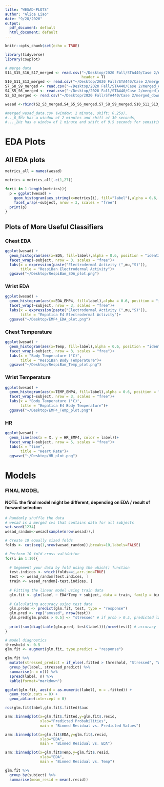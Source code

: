 ```yaml
---
title: "WESAD-PLOTS"
author: "Alice Liao"
date: "9/28/2020"
output:
  pdf_document: default
  html_document: default
---
```


```r
knitr::opts_chunk$set(echo = TRUE)
```

```r
library(tidyverse)
library(cowplot)
```

```r
# merge data
S14_S15_S16_S17_merged <- read.csv("~/Desktop/2020 Fall/STA440/Case 2/merged_down_wesad_14_15_16_17.csv", 
                                   header = T)
S10_S11_S13_merged <- read.csv("~/Desktop/2020 Fall/STA440/Case 2/merged_down_wesad_10_11_13.csv", header = T)
S7_S8_S9_merged <- read.csv("~/Desktop/2020 Fall/STA440/Case 2/merged_down_wesad_7_8_9.csv", header = T)
S4_S5_S6_merged <- read.csv("~/Desktop/2020 Fall/STA440/Case 2/merged_down_wesad_4_5_6.csv", header = T)
S2_S3_merged <- read.csv("~/Desktop/2020 Fall/STA440/Case 2/merged_down_wesad.csv", header = T)

wesad <-rbind(S2_S3_merged,S4_S5_S6_merged,S7_S8_S9_merged,S10_S11_S13_merged,S14_S15_S16_S17_merged)
```

```r
#merged_wesad_data.csv (window: 1 minute, shift: 0.25s), 
#.._0_5Hz has a window of 2 minutes and shift of 30 seconds, 
#..._2Hz has a window of 1 minute and shift of 0.5 seconds for sensitivity analysis
```


# EDA Plots

## All EDA plots

```r
metrics_all = names(wesad)

metrics = metrics_all[-c(1,27)]

for(i in 1:length(metrics)){
  p = ggplot(wesad) +
    geom_histogram(aes_string(x=metrics[i], fill="label"),alpha = 0.6, position = "identity")+
    facet_wrap(~subject, nrow = 3, scales = "free")
  print(p)
}
```

## Plots of More Useful Classifiers
### Chest EDA
```r
ggplot(wesad) +
  geom_histogram(aes(x=EDA, fill=label),alpha = 0.6, position = "identity")+
  facet_wrap(~subject, nrow = 3, scales = "free")+
  labs(x = expression(paste("Electrodermal Activity (",mu,"S)")),
       title = "RespiBan Electrodermal Activity")+
  ggsave("~/Desktop/RespiBan_EDA_plot.png")
```

### Wrist EDA
```r
ggplot(wesad) +
  geom_histogram(aes(x=EDA_EMP4, fill=label),alpha = 0.6, position = "identity")+
  facet_wrap(~subject, nrow = 3, scales = "free")+
  labs(x = expression(paste("Electrodermal Activity (",mu,"S)")),
       title = "Empatica E4 Electrodermal Activity")+
  ggsave("~/Desktop/EMP4_EDA_plot.png")
```

### Chest Temperature
```r
ggplot(wesad) +
  geom_histogram(aes(x=Temp, fill=label),alpha = 0.6, position = "identity")+
  facet_wrap(~subject, nrow = 3, scales = "free")+
  labs(x = "Body Temperature (°C)",
       title = "RespiBan Body Temperature")+
  ggsave("~/Desktop/RespiBan_Temp_plot.png")
```
### Wrist Temperature
```r
ggplot(wesad) +
  geom_histogram(aes(x=TEMP_EMP4, fill=label),alpha = 0.6, position = "identity")+
  facet_wrap(~subject, nrow = 3, scales = "free")+
  labs(x = "Body Temperature (°C)",
       title = "Empatica E4 Body Temperature")+
  ggsave("~/Desktop/EMP4_Temp_plot.png")
```
### HR

```r
ggplot(wesad) +
  geom_line(aes(x = X, y = HR_EMP4, color = label))+
  facet_wrap(~subject, nrow = 5, scales = "free")+
  labs(x = "time",
       title = "Heart Rate")+
  ggsave("~/Desktop/HR_plot.png")
```


# Models

### FINAL MODEL

#### NOTE: the final model might be different, depending on EDA / result of forward selection

```r
# Randomly shuffle the data
# wesad is a merged cvs that contains data for all subjects
set.seed(1234)
wesad_random<-wesad[sample(nrow(wesad)),]

# Create 10 equally sized folds
folds <- cut(seq(1,nrow(wesad_random)),breaks=10,labels=FALSE)

# Perform 10 fold cross validation
for(i in 1:10){
  
  # Segement your data by fold using the which() function 
  test.indices <- which(folds==i,arr.ind=TRUE)
  test <- wesad_random[test.indices, ]
  train <- wesad_random[-test.indices, ]
  
  # Fitting the linear model using train data
  glm.fit <- glm(label ~ EDA*Temp + subject, data = train, family = binomial)
  
  # Calculating accuracy using test data
  glm.probs <- predict(glm.fit, test, type = "response")
  glm.pred <- rep("amused", nrow(test))
  glm.pred[glm.probs > 0.5] <- "stressed" # if prob > 0.5, predicted label = stressed
  
  print(sum(diag(table(glm.pred, test$label)))/nrow(test)) # accuracy
}

# model diagnostics
threshold <- 0.5
glm.fit <- augment(glm.fit, type.predict = "response")

glm.fit %>%
  mutate(stressed_predict = if_else(.fitted > threshold, "Stressed", "Amussed")) %>%
  group_by(label, stressed_predict) %>%
  summarise(n = n()) %>%
  spread(label, n) %>%
  kable(format="markdown")

ggplot(glm.fit, aes(d = as.numeric(label), m = .fitted)) + 
  geom_roc(n.cuts = 0) + 
  geom_abline(intercept = 0)

roc(glm.fit$label,glm.fit$.fitted)$auc

arm::binnedplot(x=glm.fit$.fitted,y=glm.fit$.resid,
                xlab="Predicted Probabilities", 
                main = "Binned Residual vs. Predicted Values")

arm::binnedplot(x=glm.fit$EDA,y=glm.fit$.resid,
                xlab="EDA", 
                main = "Binned Residual vs. EDA")

arm::binnedplot(x=glm.fit$Temp,y=glm.fit$.resid,
                xlab="EDA", 
                main = "Binned Residual vs. Temp")

glm.fit %>%
  group_by(subject) %>%
  summarise(mean_resid = mean(.resid))
```



